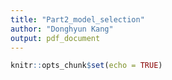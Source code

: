 ```yaml
---
title: "Part2_model_selection"
author: "Donghyun Kang"
output: pdf_document
---
```


```r
knitr::opts_chunk$set(echo = TRUE)
```


